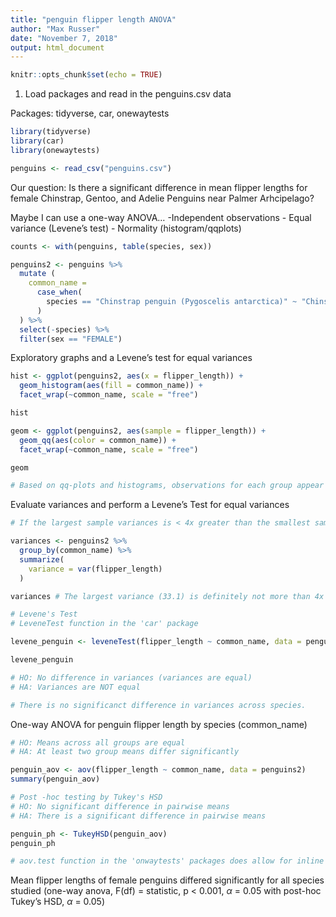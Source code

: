 ```yaml
---
title: "penguin flipper length ANOVA"
author: "Max Russer"
date: "November 7, 2018"
output: html_document
---
```


```r
knitr::opts_chunk$set(echo = TRUE)
```

1. Load packages and read in the penguins.csv data

Packages: tidyverse, car, onewaytests

```r

library(tidyverse)
library(car)
library(onewaytests)

penguins <- read_csv("penguins.csv")
```

Our question: Is there a significant difference in mean flipper lengths for female Chinstrap, Gentoo, and Adelie Penguins near Palmer Arhcipelago?

Maybe I can use a one-way ANOVA...
-Independent observations
- Equal variance (Levene's test)
- Normality (histogram/qqplots)

```r

counts <- with(penguins, table(species, sex))

penguins2 <- penguins %>%
  mutate (
    common_name = 
      case_when(
        species == "Chinstrap penguin (Pygoscelis antarctica)" ~ "Chinstrap", species == "Gentoo penguin (Pygoscelis papua)" ~ "Gentoo", species == "Adelie Penguin (Pygoscelis adeliae)" ~ "Adelie"
      )
  ) %>%
  select(-species) %>%
  filter(sex == "FEMALE")

```

Exploratory graphs and a Levene's test for equal variances

```r

hist <- ggplot(penguins2, aes(x = flipper_length)) +
  geom_histogram(aes(fill = common_name)) +
  facet_wrap(~common_name, scale = "free")

hist

geom <- ggplot(penguins2, aes(sample = flipper_length)) +
  geom_qq(aes(color = common_name)) +
  facet_wrap(~common_name, scale = "free")

geom

# Based on qq-plots and histograms, observations for each group appear normally distributed. Also, n > 30 for all groups, so means will be normally distributed by CLT.

```

Evaluate variances and perform a Levene's Test for equal variances

```r

# If the largest sample variances is < 4x greater than the smallest sample variance , then these are "close enough" to consider variances equal

variances <- penguins2 %>%
  group_by(common_name) %>%
  summarize(
    variance = var(flipper_length)
  )

variances # The largest variance (33.1) is definitely not more than 4x greater than the smallest variance (15.2)

# Levene's Test
# LeveneTest function in the 'car' package

levene_penguin <- leveneTest(flipper_length ~ common_name, data = penguins2)

levene_penguin

# HO: No difference in variances (variances are equal)
# HA: Variances are NOT equal

# There is no significanct difference in variances across species. 
```

One-way ANOVA for penguin flipper length by species (common_name)


```r

# HO: Means across all groups are equal
# HA: At least two group means differ significantly

penguin_aov <- aov(flipper_length ~ common_name, data = penguins2)
summary(penguin_aov)

# Post -hoc testing by Tukey's HSD
# HO: No significant difference in pairwise means
# HA: There is a significant difference in pairwise means

penguin_ph <- TukeyHSD(penguin_aov)
penguin_ph

# aov.test function in the 'onwaytests' packages does allow for inline references

```

Mean flipper lengths of female penguins differed significantly for all species studied (one-way anova, F(df) = statistic, p < 0.001, $\alpha$ = 0.05 with post-hoc Tukey's HSD, $\alpha$ = 0.05)
